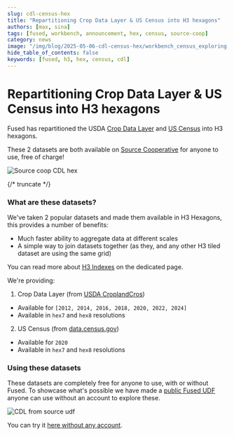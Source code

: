 ```yaml
---
slug: cdl-census-hex
title: "Repartitioning Crop Data Layer & US Census into H3 hexagons"
authors: [max, sina]
tags: [fused, workbench, announcement, hex, census, source-coop]
category: news
image: "/img/blog/2025-05-06-cdl-census-hex/workbench_census_exploring.png"
hide_table_of_contents: false
keywords: [fused, h3, hex, census, cdl]
---
```


# Repartitioning Crop Data Layer & US Census into H3 hexagons

Fused has repartitioned the USDA [Crop Data Layer](https://source.coop/fused/hex/release_2025_04_beta/cdl) and [US Census](https://source.coop/fused/hex/release_2025_04_beta/census) into H3 hexagons.

These 2 datasets are both available on [Source Cooperative](https://source.coop/repositories/fused/hex/description) for anyone to use, free of charge!

![Source coop CDL hex](/img/blog/2025-05-06-cdl-census-hex/source_coop_cdl_census.png)

{/* truncate */}

### What are these datasets?

We've taken 2 popular datasets and made them available in H3 Hexagons, this provides a number of benefits:
- Much faster ability to aggregate data at different scales
- A simple way to join datasets together (as they, and any other H3 tiled dataset are using the same grid)

You can read more about [H3 Indexes](https://h3geo.org/) on the dedicated page.

We're providing:

1. Crop Data Layer (from [USDA CroplandCros](https://pdi.scinet.usda.gov/portal/apps/sites/#/cropcros))

- Available for `[2012, 2014, 2016, 2018, 2020, 2022, 2024]`
- Available in `hex7` and `hex8` resolutions

2. US Census (from [data.census.gov](https://data.census.gov/))

- Available for `2020`
- Available in `hex7` and `hex8` resolutions

### Using these datasets

These datasets are completely free for anyone to use, with or without Fused. To showcase what's possible we have made a [public Fused UDF](https://www.fused.io/workbench/catalog/CDL_from_source_coop-d6f88129-73e3-469b-8ac4-7793c2acbeed) anyone can use without an account to explore these.

![CDL from source udf](/img/blog/2025-05-06-cdl-census-hex/workbench_census_exploring.png)

You can try it [here without any account](https://www.fused.io/workbench/catalog/CDL_from_source_coop-d6f88129-73e3-469b-8ac4-7793c2acbeed).

